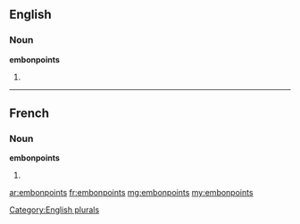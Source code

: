 ==English==

===Noun===
'''embonpoints'''

# {{plural of|embonpoint}}

[[Category:English plurals]]

----

==French==

===Noun===
'''embonpoints''' {{m}}

# {{plural of|embonpoint|lang=fr}}

[[ar:embonpoints]]
[[fr:embonpoints]]
[[mg:embonpoints]]
[[my:embonpoints]]